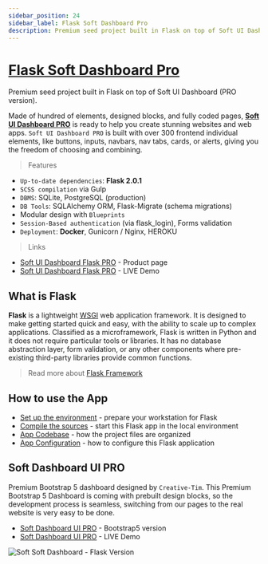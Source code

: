 ```yaml
---
sidebar_position: 24
sidebar_label: Flask Soft Dashboard Pro
description: Premium seed project built in Flask on top of Soft UI Dashboard (PRO version).
---
```


# [Flask Soft Dashboard Pro](https://appseed.us/product/soft-ui-dashboard-pro/flask/)

<SubHeading> Premium seed project built in Flask on top of Soft UI Dashboard (PRO version).</SubHeading>

Made of hundred of elements, designed blocks, and fully coded pages, [**Soft UI Dashboard PRO**](https://appseed.us/product/flask-soft-ui-dashboard-pro) is ready to help you create stunning websites and web apps. `Soft UI Dashboard PRO` is built with over 300 frontend individual elements, like buttons, inputs, navbars, nav tabs, cards, or alerts, giving you the freedom of choosing and combining.

> Features

- `Up-to-date dependencies`: **Flask 2.0.1**
- `SCSS compilation` via Gulp
- `DBMS`: SQLite, PostgreSQL (production)
- `DB Tools`: SQLAlchemy ORM, Flask-Migrate (schema migrations)
- Modular design with `Blueprints`
- `Session-Based authentication` (via flask_login), Forms validation
- `Deployment`: **Docker**, Gunicorn / Nginx, HEROKU

> Links

- [Soft UI Dashboard Flask PRO](https://appseed.us/product/soft-ui-dashboard-pro/flask/) - Product page
- [Soft UI Dashboard Flask PRO](https://flask-soft-ui-dashboard-pro.appseed-srv1.com/) - LIVE Demo

## What is Flask

**Flask** is a lightweight [WSGI](../../content/what-is/wsgi.md) web application framework. It is designed to make getting started quick and easy, with the ability to scale up to complex applications. Classified as a microframework, Flask is written in Python and it does not require particular tools or libraries. It has no database abstraction layer, form validation, or any other components where pre-existing third-party libraries provide common functions.

> Read more about [Flask Framework](../../content/what-is/flask.md)

## How to use the App

- [Set up the environment](../../boilerplate-code/flask-dashboard.md#environment) - prepare your workstation for Flask
- [Compile the sources](../../boilerplate-code/flask-dashboard.md#build-the-app) - start this Flask app in the local environment
- [App Codebase](../../boilerplate-code/flask-dashboard.md#app-codebase-simplified) - how the project files are organized
- [App Configuration](../../boilerplate-code/flask-dashboard.md#app-configuration) - how to configure this Flask application

## Soft Dashboard UI PRO

Premium Bootstrap 5 dashboard designed by `Creative-Tim`. This Premium Bootstrap 5 Dashboard is coming with prebuilt design blocks, so the development process is seamless, switching from our pages to the real website is very easy to be done.

- [Soft Dashboard UI PRO](https://www.creative-tim.com/product/soft-ui-dashboard-pro?AFFILIATE=128200) - Bootstrap5 version
- [Soft Dashboard UI PRO](https://demos.creative-tim.com/soft-ui-dashboard-pro/pages/dashboards/default.html?AFFILIATE=128200) - LIVE Demo

![Soft Soft Dashboard - Flask Version](../../../static/assets/soft-ui-dashboard-pro-screen-xs.png)
